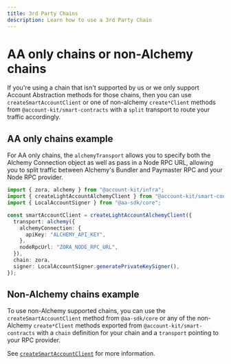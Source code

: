 ```yaml
---
title: 3rd Party Chains
description: Learn how to use a 3rd Party Chain
---
```


# AA only chains or non-Alchemy chains

If you're using a chain that isn't supported by us or we only support Account Abstraction methods for those chains, then you can use `createSmartAccountClient` or one of non-alchemy `create*Client` methods from `@account-kit/smart-contracts`
with a `split` transport to route your traffic accordingly.

## AA only chains example

For AA only chains, the `alchemyTransport` allows you to specify both the Alchemy Connection object as well as pass in a Node RPC URL, allowing you to split traffic between Alchemy's Bundler and Paymaster RPC and your Node RPC provider.

```ts twoslash
import { zora, alchemy } from "@account-kit/infra";
import { createLightAccountAlchemyClient } from "@account-kit/smart-contracts";
import { LocalAccountSigner } from "@aa-sdk/core";

const smartAccountClient = createLightAccountAlchemyClient({
  transport: alchemy({
    alchemyConnection: {
      apiKey: "ALCHEMY_API_KEY",
    },
    nodeRpcUrl: "ZORA_NODE_RPC_URL",
  }),
  chain: zora,
  signer: LocalAccountSigner.generatePrivateKeySigner(),
});
```

## Non-Alchemy chains example

To use non-Alchemy supported chains, you can use the `createSmartAccountClient` method from `@aa-sdk/core` or any of the non-Alchemy `create*Client` methods exported from `@account-kit/smart-contracts` with a `chain` definition for your chain and a `transport` pointing to your RPC provider.

See [`createSmartAccountClient`](/reference/aa-sdk/core/functions/createSmartAccountClient) for more information.
